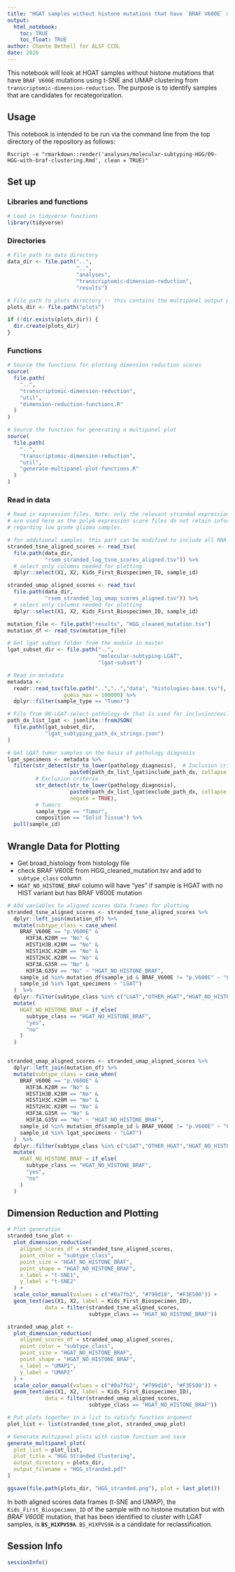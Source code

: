```yaml
---
title: "HGAT samples without histone mutations that have `BRAF V600E` mutations"
output: 
  html_notebook:
    toc: TRUE
    toc_float: TRUE
author: Chante Bethell for ALSF CCDL
date: 2020
---
```


This notebook will look at HGAT samples without histone mutations that have `BRAF V600E` mutations using t-SNE and UMAP clustering from `transcriptomic-dimension-reduction`.
The purpose is to identify samples that are candidates for recategorization.

## Usage

This notebook is intended to be run via the command line from the top directory
of the repository as follows:

```
Rscript -e "rmarkdown::render('analyses/molecular-subtyping-HGG/09-HGG-with-braf-clustering.Rmd', clean = TRUE)"
```

## Set up

### Libraries and functions

```r
# Load in tidyverse functions
library(tidyverse)
```

### Directories

```r
# File path to data directory
data_dir <- file.path("..",
                      "..",
                      "analyses",
                      "transcriptomic-dimension-reduction",
                      "results")

# File path to plots directory -- this contains the multipanel output plots
plots_dir <- file.path("plots")

if (!dir.exists(plots_dir)) {
  dir.create(plots_dir)
}
```

### Functions

```r
# Source the functions for plotting dimension reduction scores
source(
  file.path(
    "..",
    "transcriptomic-dimension-reduction",
    "util",
    "dimension-reduction-functions.R"
  )
)

# Source the function for generating a multipanel plot
source(
  file.path(
    "..",
    "transcriptomic-dimension-reduction",
    "util",
    "generate-multipanel-plot-functions.R"
  )
)
```


### Read in data

```r
# Read in expression files. Note: only the relevant stranded expression score files
# are used here as the polyA expression score files do not retain information
# regarding low grade glioma samples.

# for additional samples, this part can be modified to include all RNA library types later
stranded_tsne_aligned_scores <- read_tsv(
  file.path(data_dir,
            "rsem_stranded_log_tsne_scores_aligned.tsv")) %>%
  # select only columns needed for plotting
  dplyr::select(X1, X2, Kids_First_Biospecimen_ID, sample_id)

stranded_umap_aligned_scores <- read_tsv(
  file.path(data_dir,
            "rsem_stranded_log_umap_scores_aligned.tsv")) %>%
  # select only columns needed for plotting
  dplyr::select(X1, X2, Kids_First_Biospecimen_ID, sample_id)

mutation_file <- file.path("results", "HGG_cleaned_mutation.tsv")
mutation_df <- read_tsv(mutation_file)

# Get lgat subset folder from the module in master
lgat_subset_dir <- file.path("..",
                             "molecular-subtyping-LGAT",
                             "lgat-subset")

# Read in metadata
metadata <-
  readr::read_tsv(file.path("..","..","data", "histologies-base.tsv"), 
                  guess_max = 100000) %>%
  dplyr::filter(sample_type == "Tumor") 

# File from 00-LGAT-select-pathology-dx that is used for inclusion/exclusion
path_dx_list_lgat <- jsonlite::fromJSON(
  file.path(lgat_subset_dir, 
            "lgat_subtyping_path_dx_strings.json")
)

# Get LGAT tumor samples on the basis of pathology diagnosis
lgat_specimens <- metadata %>%
  filter(str_detect(str_to_lower(pathology_diagnosis),  # Inclusion criteria
                    paste0(path_dx_list_lgat$include_path_dx, collapse = "|")),
         # Exclusion criteria
         str_detect(str_to_lower(pathology_diagnosis),
                    paste0(path_dx_list_lgat$exclude_path_dx, collapse = "|"),
                    negate = TRUE),
         # Tumors
         sample_type == "Tumor",
         composition == "Solid Tissue") %>%
  pull(sample_id)


```

## Wrangle Data for Plotting

- Get broad_histology from histology file
- check BRAF V600E from HGG_cleaned_mutation.tsv and add to `subtype_class` column
- `HGAT_NO_HISTONE_BRAF` column will have "yes" if sample is HGAT with no HIST variant but has BRAF V600E mutation 


```r
# Add variables to aligned scores data.frames for plotting
stranded_tsne_aligned_scores <- stranded_tsne_aligned_scores %>%
  dplyr::left_join(mutation_df) %>%
  mutate(subtype_class = case_when(
    BRAF_V600E == "p.V600E" &
      H3F3A.K28M == "No" & 
      HIST1H3B.K28M == "No" &
      HIST1H3C.K28M == "No" &
      HIST2H3C.K28M == "No" &
      H3F3A.G35R == "No" &
      H3F3A.G35V == "No" ~ "HGAT_NO_HISTONE_BRAF",
    sample_id %in% mutation_df$sample_id & BRAF_V600E != "p.V600E" ~ "OTHER_HGAT",
    sample_id %in% lgat_specimens ~ "LGAT")
  )  %>%
  dplyr::filter(subtype_class %in% c("LGAT","OTHER_HGAT","HGAT_NO_HISTONE_BRAF")) %>%
  mutate(
    HGAT_NO_HISTONE_BRAF = if_else(
      subtype_class == "HGAT_NO_HISTONE_BRAF",
      "yes",
      "no"
    )
  )  


stranded_umap_aligned_scores <- stranded_umap_aligned_scores %>%
  dplyr::left_join(mutation_df) %>%
  mutate(subtype_class = case_when(
    BRAF_V600E == "p.V600E" &
      H3F3A.K28M == "No" & 
      HIST1H3B.K28M == "No" &
      HIST1H3C.K28M == "No" &
      HIST2H3C.K28M == "No" &
      H3F3A.G35R == "No" &
      H3F3A.G35V == "No" ~ "HGAT_NO_HISTONE_BRAF",
    sample_id %in% mutation_df$sample_id & BRAF_V600E != "p.V600E" ~ "OTHER_HGAT",
    sample_id %in% lgat_specimens ~ "LGAT")
  )  %>%
  dplyr::filter(subtype_class %in% c("LGAT","OTHER_HGAT","HGAT_NO_HISTONE_BRAF")) %>%
  mutate(
    HGAT_NO_HISTONE_BRAF = if_else(
      subtype_class == "HGAT_NO_HISTONE_BRAF",
      "yes",
      "no"
    )
  )  
```

## Dimension Reduction and Plotting

```r
# Plot generation
stranded_tsne_plot <-
  plot_dimension_reduction(
    aligned_scores_df = stranded_tsne_aligned_scores,
    point_color = "subtype_class",
    point_size = "HGAT_NO_HISTONE_BRAF",
    point_shape = "HGAT_NO_HISTONE_BRAF",
    x_label = "t-SNE1",
    y_label = "t-SNE2"
  ) +
  scale_color_manual(values = c("#0a7fb2", "#799d10", "#F3E500")) +
  geom_text(aes(X1, X2, label = Kids_First_Biospecimen_ID),
            data = filter(stranded_tsne_aligned_scores, 
                          subtype_class == "HGAT_NO_HISTONE_BRAF"))

stranded_umap_plot <-
  plot_dimension_reduction(
    aligned_scores_df = stranded_umap_aligned_scores,
    point_color = "subtype_class",
    point_size = "HGAT_NO_HISTONE_BRAF",
    point_shape = "HGAT_NO_HISTONE_BRAF",
    x_label = "UMAP1",
    y_label = "UMAP2"
  ) +
  scale_color_manual(values = c("#0a7fb2", "#799d10", "#F3E500")) +
  geom_text(aes(X1, X2, label = Kids_First_Biospecimen_ID),
            data = filter(stranded_umap_aligned_scores, 
                          subtype_class == "HGAT_NO_HISTONE_BRAF"))

# Put plots together in a list to satisfy function argument
plot_list <- list(stranded_tsne_plot, stranded_umap_plot)

# Generate multipanel plots with custom function and save
generate_multipanel_plot(
  plot_list = plot_list,
  plot_title = "HGG Stranded Clustering",
  output_directory = plots_dir,
  output_filename = "HGG_stranded.pdf"
)

ggsave(file.path(plots_dir, "HGG_stranded.png"), plot = last_plot())
```

In both aligned scores data frames (t-SNE and UMAP), the `Kids_First_Biospecimen_ID` of the sample with no histone mutation but with _BRAF V600E_ mutation, that has been identified to cluster with LGAT samples, is **`BS_H1XPVS9A`**.
`BS_H1XPVS9A` is a candidate for reclassification.

## Session Info

```r
sessionInfo()
```

